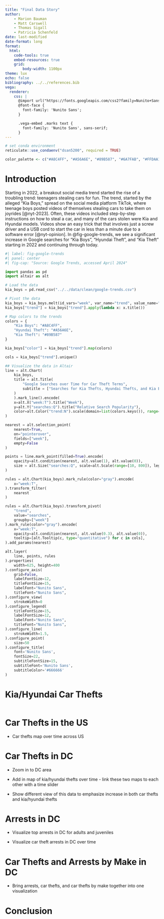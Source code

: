 ```yaml
---
title: "Final Data Story"
author: 
    - Marion Bauman
    - Matt Carswell
    - Thomas Sigall
    - Patricia Schenfeld
date: last-modified
date-format: long
format: 
  html:
    code-tools: true
    embed-resources: true
    grid:
        body-width: 1100px
theme: lux
echo: false
bibliography: ../../references.bib
vega:
  renderer:
    css: |
      @import url("https://fonts.googleapis.com/css2?family=Nunito+Sans:wght@200;300;400;500;600;700&display=swap");
      @font-face {
        font-family: 'Nunito Sans';
      }

      .vega-embed .marks text {
        font-family: 'Nunito Sans', sans-serif;
      }
---
```


```r
# set conda environment
reticulate::use_condaenv("dsan5200", required = TRUE)
```

```r
color_palette <- c("#A8C4FF", "#A56A6E", "#89B587", "#6A7FAB", "#FFDAA1", "#EFA4D6", "#7C5FBC", "#F2B37A")
```

# Introduction

Starting in 2022, a breakout social media trend started the rise of a troubling trend: teenagers stealing cars for fun. The trend, started by the alleged "Kia Boys," spread on the social media platform TikTok, where teenage boys posted videos of themselves stealing cars to take them on joyrides [@nyt-2023]. Often, these videos included step-by-step instructions on how to steal a car, and many of the cars stolen were Kia and Hyundai models. Videos show an easy trick that that involves just a screw driver and a USB cord to start the car in less than a minute due to a software error [@nyt-opinion]. In @fig-google-trends, we see a significant increase in Google searches for "Kia Boys", "Hyundai Theft", and "Kia Theft" starting in 2022 and continuing through today.

```python
#| label: fig-google-trends
#| panel: center
#| fig-cap: "Source: Google Trends, accessed April 2024"

import pandas as pd
import altair as alt

# Load the data
kia_boys = pd.read_csv("../../data/clean/google-trends.csv")

# Pivot the data
kia_boys = kia_boys.melt(id_vars="week", var_name="trend", value_name="searches")
kia_boys["trend"] = kia_boys["trend"].apply(lambda x: x.title())

# Map colors to the trends
colors = {
    "Kia Boys": "#A8C4FF",
    "Hyundai Theft": "#A56A6E",
    "Kia Theft": "#89B587"
}

kia_boys["color"] = kia_boys["trend"].map(colors)

cols = kia_boys["trend"].unique()

## Visualize the data in Altair
line = alt.Chart(
    kia_boys,
    title = alt.Title(
        "Google Searches over Time for Car Theft Terms",
        subtitle = ["Searches for Kia Thefts, Hyundai Thefts, and Kia Boys in the US, 2020-2024"]
    )
    ).mark_line().encode(
    x=alt.X("week:T").title("Week"),
    y=alt.Y("searches:Q").title("Relative Search Popularity"),
    color=alt.Color("trend:N").scale(domain=list(colors.keys()), range=list(colors.values())).title("Search Term"),
)

nearest = alt.selection_point(
    nearest=True, 
    on="pointerover",
    fields=["week"],
    empty=False
)

points = line.mark_point(filled=True).encode(
    opacity=alt.condition(nearest, alt.value(1), alt.value(0)),
    size = alt.Size("searches:Q", scale=alt.Scale(range=[10, 800]), legend=None),
)

rules = alt.Chart(kia_boys).mark_rule(color="gray").encode(
    x="week:T",
).transform_filter(
    nearest
)

rules = alt.Chart(kia_boys).transform_pivot(
    "trend",
    value="searches",
    groupby=["week"]
).mark_rule(color="gray").encode(
    x="week:T",
    opacity=alt.condition(nearest, alt.value(0.3), alt.value(0)),
    tooltip=[alt.Tooltip(c, type="quantitative") for c in cols],
).add_params(nearest)

alt.layer(
    line, points, rules
).properties(
    width=625, height=400
).configure_axis(
    grid=False,
    labelFontSize=12,
    titleFontSize=15,
    labelFont="Nunito Sans",
    titleFont="Nunito Sans",
).configure_view(
    strokeWidth=0 
).configure_legend(
    titleFontSize=15,
    labelFontSize=12,
    labelFont="Nunito Sans",
    titleFont="Nunito Sans",
).configure_line(
    strokeWidth=1.5,
).configure_point(
    size=50
).configure_title(
    font='Nunito Sans',
    fontSize=22,
    subtitleFontSize=15,
    subtitleFont='Nunito Sans',
    subtitleColor='#666666'
)
```

# Kia/Hyundai Car Thefts

```python


```

# Car Thefts in the US

* Car thefts map over time across US

# Car Thefts in DC
* Zoom in to DC area

* Add in map of kia/hyundai thefts over time - link these two maps to each other with a time slider

* Show different view of this data to emphasize increase in both car thefts and kia/hyundai thefts

# Arrests in DC
* Visualize top arrests in DC for adults and juveniles

* Visualize car theft arrests in DC over time

# Car Thefts and Arrests by Make in DC

* Bring arrests, car thefts, and car thefts by make together into one visualization

# Conclusion
